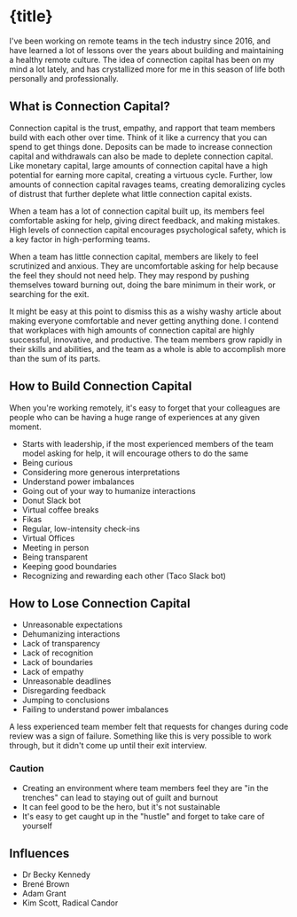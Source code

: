 
# {title}

<Meta date={published} tags={tags} />

I've been working on remote teams in the tech industry since 2016, and have
learned a lot of lessons over the years about building and maintaining a healthy
remote culture. The idea of connection capital has been on my mind a lot lately,
and has crystallized more for me in this season of life both personally and
professionally.

## What is Connection Capital?

Connection capital is the trust, empathy, and rapport that team members build
with each other over time. Think of it like a currency that you can spend to get
things done. Deposits can be made to increase connection capital and withdrawals
can also be made to deplete connection capital. Like monetary capital, large
amounts of connection capital have a high potential for earning more capital,
creating a virtuous cycle. Further, low amounts of connection capital ravages
teams, creating demoralizing cycles of distrust that further deplete what little
connection capital exists.

When a team has a lot of connection capital built up, its members feel
comfortable asking for help, giving direct feedback, and making mistakes. High
levels of connection capital encourages psychological safety, which is a key
factor in high-performing teams.

When a team has little connection capital, members are likely to feel
scrutinized and anxious. They are uncomfortable asking for help because the feel
they should not need help. They may respond by pushing themselves toward burning
out, doing the bare minimum in their work, or searching for the exit.

It might be easy at this point to dismiss this as a wishy washy article about
making everyone comfortable and never getting anything done. I contend that
workplaces with high amounts of connection capital are highly successful,
innovative, and productive. The team members grow rapidly in their skills and
abilities, and the team as a whole is able to accomplish more than the sum of
its parts.

## How to Build Connection Capital

When you're working remotely, it's easy to forget that your colleagues are
people who can be having a huge range of experiences at any given moment.

- Starts with leadership, if the most experienced members of the team model
  asking for help, it will encourage others to do the same
- Being curious
- Considering more generous interpretations
- Understand power imbalances
- Going out of your way to humanize interactions
- Donut Slack bot
- Virtual coffee breaks
- Fikas
- Regular, low-intensity check-ins
- Virtual Offices
- Meeting in person
- Being transparent
- Keeping good boundaries
- Recognizing and rewarding each other (Taco Slack bot)

## How to Lose Connection Capital

- Unreasonable expectations
- Dehumanizing interactions
- Lack of transparency
- Lack of recognition
- Lack of boundaries
- Lack of empathy
- Unreasonable deadlines
- Disregarding feedback
- Jumping to conclusions
- Failing to understand power imbalances

A less experienced team member felt that requests for changes during code review
was a sign of failure. Something like this is very possible to work through, but
it didn't come up until their exit interview.

### Caution

- Creating an environment where team members feel they are "in the trenches" can
  lead to staying out of guilt and burnout
- It can feel good to be the hero, but it's not sustainable
- It's easy to get caught up in the "hustle" and forget to take care of yourself

## Influences

- Dr Becky Kennedy
- Brené Brown
- Adam Grant
- Kim Scott, Radical Candor
